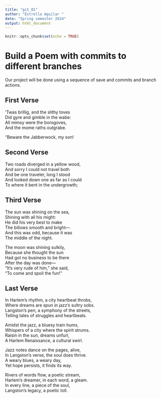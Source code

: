 ```yaml
---
title: "git_01"
author: "Estrella Aguilar "
date: "Spring semester 2024"
output: html_document
---
```


```r
knitr::opts_chunk$set(echo = TRUE)
```
# Build a Poem with commits to different branches
Our project will be done using a sequence of save and commits and branch actions.
<!-- Do not modify or change any text in "!--" bracketed areas such as this --- these are instructions to
you, if you change any of this the git program will notice it and compromise your git merging strategy !-->

## First Verse 
<!--Put the first five lines of a poem by Lewis Carrol in this section!-->
’Twas brillig, and the slithy toves  
Did gyre and gimble in the wabe:  
All mimsy were the borogoves,  
And the mome raths outgrabe.  
  
“Beware the Jabberwock, my son!  
  
## Second Verse
<!--Put the first five lines of a poem by Robert Frost here!-->
Two roads diverged in a yellow wood,  
And sorry I could not travel both  
And be one traveler, long I stood  
And looked down one as far as I could  
To where it bent in the undergrowth;  
    
## Third Verse
<!--Put the first two verses of The Walrus and the Carpenter here!-->

The sun was shining on the sea,  
Shining with all his might:  
He did his very best to make  
The billows smooth and bright—  
And this was odd, because it was  
The middle of the night.  
  
The moon was shining sulkily,  
Because she thought the sun  
Had got no business to be there  
After the day was done—  
“It’s very rude of him,” she said,  
“To come and spoil the fun!”  
  
## Last Verse
<!--Put a short poem you created using chatGPT of 20 to 30 lines,here!-->
In Harlem’s rhythm, a city heartbeat throbs,  
Where dreams are spun in jazz’s sultry sobs.  
Langston’s pen, a symphony of the streets,  
Telling tales of struggles and heartbeats.  
  
Amidst the jazz, a bluesy train hums,  
Whispers of a city where the spirit strums.  
Raisin in the sun, dreams unfurl,  
A Harlem Renaissance, a cultural swirl.  
  
Jazz notes dance on the pages, alive,  
In Langston’s verse, the soul does thrive.  
A weary blues, a weary day,  
Yet hope persists, it finds its way.  
  
Rivers of words flow, a poetic stream,  
Harlem’s dreamer, in each word, a gleam.  
In every line, a piece of the soul,  
Langston’s legacy, a poetic toll.  
  